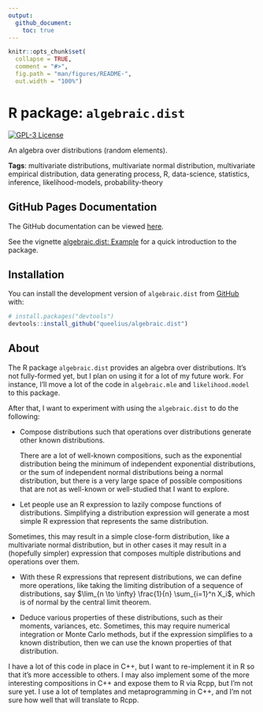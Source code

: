 ```yaml
---
output:
  github_document:
    toc: true
---
```


<!-- README.md is generated from README.Rmd. Please edit that file -->

```r
knitr::opts_chunk$set(
  collapse = TRUE,
  comment = "#>",
  fig.path = "man/figures/README-",
  out.width = "100%")
```

# R package: `algebraic.dist`

<!-- badges: start -->
[![GPL-3 License](https://img.shields.io/badge/license-GPL--3-blue.svg)](https://www.gnu.org/licenses/gpl-3.0)
<!-- badges: end -->

<!-- summary-start -->
An algebra over distributions (random elements).
<!-- summary-end -->

<!-- tags-start -->
**Tags**: multivariate distributions, multivariate normal distribution, multivariate empirical distribution, data generating process, R, data-science, statistics, inference, likelihood-models, probability-theory
<!-- tags-end -->

## GitHub Pages Documentation

The GitHub documentation can be viewed [here](https://queelius.github.io/algebraic.dist/).

See the vignette [algebraic.dist: Example](https://queelius.github.io/algebraic.dist/articles/example.html)
for a quick introduction to the package.

## Installation

You can install the development version of `algebraic.dist` from [GitHub](https://github.com/) with:

```r
# install.packages("devtools")
devtools::install_github("queelius/algebraic.dist")
```

## About

The R package `algebraic.dist` provides an algebra over distributions.
It's not fully-formed yet, but I plan on using it for a lot of my future work.
For instance, I'll move a lot of the code in `algebraic.mle` and 
`likelihood.model` to this package.

After that, I want to experiment with using the `algebraic.dist` to do the
following:

- Compose distributions such that operations over distributions generate
other known distributions.

  There are a lot of well-known compositions, such as
the exponential distribution being the minimum of independent exponential distributions, or the sum of independent normal
distributions being a normal distribution, but there is a very large space of
possible compositions that are not as well-known or well-studied that I want to
explore.

- Let people use an R expression to lazily compose functions of distributions.
Simplifying a distribution expression will generate a most simple R expression
that represents the same distribution.

Sometimes, this may result in a simple close-form distribution, like a 
multivariate normal distribution, but in other cases it may result in a
(hopefully simpler) expression that composes multiple distributions and
operations over them.

- With these R expressions that represent distributions, we can define more
operations, like taking the limiting distribution of a sequence of
distributions, say $\lim_{n \to \infty} \frac{1}{n} \sum_{i=1}^n X_i$, which is
of normal by the central limit theorem.

- Deduce various properties of these distributions, such as their moments,
variances, etc. Sometimes, this may require numerical integration or Monte
Carlo methods, but if the expression simplifies to a known distribution, then
we can use the known properties of that distribution.

I have a lot of this code in place in C++, but I want to
re-implement it in R so that it's more accessible to others. I may also
implement some of the more interesting compositions in C++ and expose them to R
via Rcpp, but I'm not sure yet. I use a lot of templates and metaprogramming in
C++, and I'm not sure how well that will translate to Rcpp.

